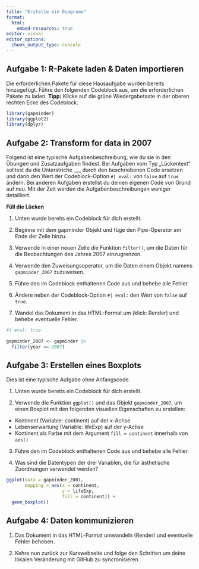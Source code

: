 ```yaml
---
title: "Erstelle ein Diagramm"
format:
  html:
    embed-resources: true
editor: visual
editor_options: 
  chunk_output_type: console
---
```


## Aufgabe 1: R-Pakete laden & Daten importieren

Die erforderlichen Pakete für diese Hausaufgabe wurden bereits hinzugefügt. Führe den folgenden Codeblock aus, um die erforderlichen Pakete zu laden. **Tipp:** Klicke auf die grüne Wiedergabetaste in der oberen rechten Ecke des Codeblock.

```r
library(gapminder)
library(ggplot2)
library(dplyr)
```

## Aufgabe 2: Transform for data in 2007

Folgend ist eine typische Aufgabenbeschreibung, wie du sie in den Übungen und Zusatzaufgaben findest. Bei Aufgaben vom Typ „Lückentext“ solltest du die Unterstriche \_\_\_ durch den beschriebenen Code ersetzen und dann den Wert der Codeblock-Option `#| eval:` von `false` auf `true` ändern. Bei anderen Aufgaben erstellst du deinen eigenen Code von Grund auf neu. Mit der Zeit werden die Aufgabenbeschreibungen weniger detailliert.

**Füll die Lücken**

1.  Unten wurde bereits ein Codeblock für dich erstellt.

2.  Beginne mit dem gapminder Objekt und füge den Pipe-Operator am Ende der Zeile hinzu.

3.  Verwende in einer neuen Zeile die Funktion `filter()`, um die Daten für die Beobachtungen des Jahres 2007 einzugrenzen.

4.  Verwende den Zuweisungsoperator, um die Daten einem Objekt namens `gapminder_2007` zuzuweisen.

5.  Führe den im Codeblock enthaltenen Code aus und behebe alle Fehler.

6.  Ändere neben der Codeblock-Option `#| eval:` den Wert von `false` auf `true`.

7.  Wandel das Dokument in das HTML-Format um (klick: Render) und behebe eventuelle Fehler.

```r
#| eval: true
 
gapminder_2007 <- gapminder |> 
  filter(year == 2007) 
```

## Aufgabe 3: Erstellen eines Boxplots

Dies ist eine typische Aufgabe ohne Anfangscode.

1.  Unten wurde bereits ein Codeblock für dich erstellt.

2.  Verwende die Funktion `ggplot()` und das Objekt `gapminder_2007`, um einen Boxplot mit den folgenden visuellen Eigenschaften zu erstellen:

-   Kontinent (Variable: continent) auf der x-Achse
-   Lebenserwartung (Variable: lifeExp) auf der y-Achse
-   Kontinent als Farbe mit dem Argument `fill = continent` innerhalb von `aes()`

3.  Führe den im Codeblock enthaltenen Code aus und behebe alle Fehler.

4.  Was sind die Datentypen der drei Variablen, die für ästhetische Zuordnungen verwendet werden?

```r
ggplot(data = gapminder_2007,
       mapping = aes(x = continent,
                     y = lifeExp,
                     fill = continent)) +
  geom_boxplot()
```

## Aufgabe 4: Daten kommunizieren

1.  Das Dokument in das HTML-Format umwandeln (Render) und eventuelle Fehler beheben.

2.  Kehre nun zurück zur Kurswebseite und folge den Schritten um deine lokalen Veränderung mit GitHub zu syncronisieren.
